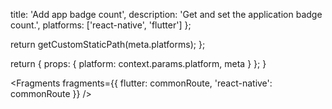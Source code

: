 
  title: 'Add app badge count',
  description: 'Get and set the application badge count.',
  platforms: ['react-native', 'flutter']
};

  return getCustomStaticPath(meta.platforms);
};

  return {
    props: {
      platform: context.params.platform,
      meta
    }
  };
}


<Fragments fragments={{ flutter: commonRoute, 'react-native': commonRoute }} />
